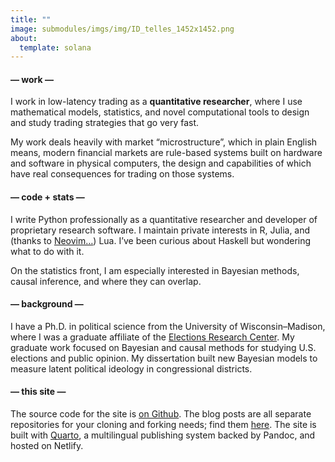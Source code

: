 ```yaml
---
title: ""
image: submodules/imgs/img/ID_telles_1452x1452.png
about:
  template: solana
---
```


#### **--- work ---**

I work in low-latency trading as a **quantitative researcher**,
where I use mathematical models, statistics, and novel computational tools to design and study trading strategies that go very fast.

My work deals heavily with market "microstructure", which in plain English means, modern financial markets are rule-based systems built on hardware and software in physical computers, the design and capabilities of which have real consequences for trading on those systems.


#### **--- code + stats ---**

I write Python professionally as a quantitative researcher and developer of proprietary research software.
I maintain private interests in R, Julia, and (thanks to [Neovim...](https://github.com/mikedecr/neovim-configs)) Lua.
I've been curious about Haskell but wondering what to do with it.

On the statistics front, I am especially interested in Bayesian methods, causal inference, and where they can overlap.


#### **--- background ---**

I have a Ph.D. in political science from the University of Wisconsin–Madison,
where I was a graduate affiliate of the [Elections Research Center](https://elections.wisc.edu).
My graduate work focused on Bayesian and causal methods for studying U.S. elections and public opinion.
My dissertation built new Bayesian models to measure latent political ideology in congressional districts.


#### **--- this site ---**

The source code for the site is [on Github](https://github.com/mikedecr/quarto-site).
The blog posts are all separate repositories for your cloning and forking needs; find them [here](https://github.com/mikedecr/quarto-site/tree/main/blog).
The site is built with [Quarto](https://github.com/mikedecr/quarto-site), a multilingual publishing system backed by Pandoc, and hosted on Netlify.

